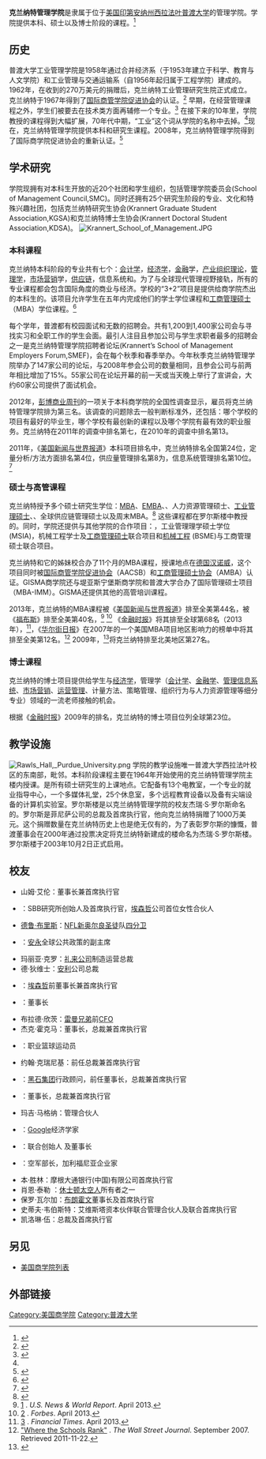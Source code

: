 {{citation style|time=2013-04-25T06:46:57+00:00}}
{{Infobox university
|name                   = 克兰纳特管理学院
|native_name            = Krannert School of Management
|image                  = KrannertPurdue.png
|motto                  = "Work hard, work right"
|established            = 1962
|endowment              =
|dean                   = 克里斯·厄利
|city                   = [[西拉法叶|西拉法叶]]
|state                  = [[印第安纳州|印第安纳州]]
|country                = [[美国|美国]]
|students               = 2,800
|undergrad              = 2,400
|postgrad               = 400
|affiliations           = [[普渡大学|普渡大学]]
|website                = [http://www.krannert.purdue.edu/ krannert.purdue.edu]
}}


'''克兰纳特管理学院'''是隶属于位于[[美国|美国]][[印第安纳州|印第安纳州]][[西拉法葉|西拉法叶]][[普渡大学|普渡大学]]的管理学院。学院提供本科、硕士以及博士阶段的课程。<ref>{{Cite web |url=http://www.edumaritime.com/indiana/purdue-krannert-school-of-management |title=MBA Supply Chain Management |accessdate=2015-03-16 |archive-date=2015-09-24 |archive-url=https://web.archive.org/web/20150924010445/http://www.edumaritime.com/indiana/purdue-krannert-school-of-management |dead-url=no }}</ref>

==历史==

普渡大学工业管理学院是1958年通过合并经济系（于1953年建立于科学、教育与人文学院）和工业管理与交通运输系（自1956年起归属于工程学院）建成的。1962年，在收到{{tsl|en|Herman C. Krannert|克兰纳特夫妇}}的270万美元的捐赠后，克兰纳特工业管理研究生院正式成立。克兰纳特于1967年得到了[[国际商管学院促进协会|国际商管学院促进协会]]的认证。<ref name="timeline">{{cite web |url=http://www.krannert.purdue.edu/news/info/history/home.asp |title=Krannert School of Management Historical Timeline |publisher= |accessdate=2011-11-22 |archive-date=2015-09-05 |archive-url=https://web.archive.org/web/20150905071513/http://www.krannert.purdue.edu/news/info/history/home.asp |dead-url=no }}</ref> 早期，在经营管理课程之外，学生们被要去在技术类方面再辅修一个专业。<ref>{{cite book |last=Topping |first=Robert W. |title=A Century and Beyond: The History of Purdue University |url=https://archive.org/details/centurybeyondhis0000topp |year=1988 |publisher=Purdue University Press |location=West Lafayette, Indiana |isbn=0-911198-95-4 |pages=[https://archive.org/details/centurybeyondhis0000topp/page/316 316]–318}}</ref> 在接下来的10年里，学院教授的课程得到大幅扩展，70年代中期，“工业”这个词从学院的名称中去掉。<ref name="timeline"/>现在，克兰纳特管理学院提供本科和研究生课程。2008年，克兰纳特管理学院得到了国际商学院促进协会的重新认证。<ref>{{Cite web |url=http://presszoom.com/story_145122.html |title=Purdue University's Krannert School of Management has been reaccredited |accessdate=2013-04-25 |archive-date=2018-04-13 |archive-url=https://web.archive.org/web/20180413043707/http://presszoom.com/story_145122.html |dead-url=no }}</ref>


==学术研究==
学院现拥有对本科生开放的近20个社团和学生组织，包括管理学院委员会(School of Management Council,SMC)。同时还拥有25个研究生阶段的专业、文化和特殊兴趣社团，包括克兰纳特研究生协会(Krannert Graduate Student Association,KGSA)和克兰纳特博士生协会(Krannert Doctoral Student Association,KDSA)。
[[File:Krannert_School_of_Management.JPG|thumb]]

===本科课程===
克兰纳特本科阶段的专业共有七个：[[会计学|会计学]]，[[经济学|经济学]]，[[金融|金融]]学，[[产业组织理论|产业组织理论]]，[[管理学|管理学]]，[[市场营销|市场营销]]学，[[供应链|供应链]]，信息系统和{{tsl|en|Analytics|分析学}}。为了与全球现代管理视野接轨，所有的专业课程都会包含国际角度的商业与经济。学校的“3+2”项目是提供给商学院杰出的本科生的。该项目允许学生在五年内完成他们的学士学位课程和[[工商管理硕士|工商管理硕士]]（MBA）学位课程。<ref>{{Cite web |url=http://www.krannert.purdue.edu/undergraduate/academics/majors/home.asp |title=Krannert School of Management - Majors Home<!-- Bot generated title --> |accessdate=2013-04-25 |archive-date=2012-09-22 |archive-url=https://web.archive.org/web/20120922020357/http://www.krannert.purdue.edu/undergraduate/Academics/Majors/home.asp |dead-url=no }}</ref>

每个学年，普渡都有校园面试和无数的招聘会。共有1,200到1,400家公司会与寻找实习和全职工作的学生会面。最引人注目且参加公司与学生求职者最多的招聘会之一是克兰纳特管理学院招聘者论坛(Krannert’s School of Management Employers Forum,SMEF)，会在每个秋季和春季举办。今年秋季克兰纳特管理学院举办了147家公司的论坛，与2008年参会公司的数量相同，且参会公司与前两年相比增加了15%。55家公司在论坛开幕的前一天或当天晚上举行了宣讲会，大约60家公司提供了面试机会。

2012年，[[彭博商业周刊|彭博商业周刊]]的一项关于本科商学院的全国性调查显示，雇员将克兰纳特管理学院排为第三名。该调查的问题除去一般判断标准外，还包括：哪个学校的项目有最好的毕业生，哪个学校有最创新的课程以及哪个学院有最有效的职业服务。克兰纳特在2011年的调查中排名第七，在2010年的调查中排名第13。

2011年，《[[美国新闻与世界报道|美国新闻与世界报道]]》本科项目排名中，克兰纳特排名全国第24位，定量分析/方法方面排名第4位，供应量管理排名第8为，信息系统管理排名第10位。<ref>{{Cite web |url=http://krannert.purdue.edu/news/rankings.asp |title=存档副本 |accessdate=2013-04-25 |archive-date=2016-03-04 |archive-url=https://web.archive.org/web/20160304032800/http://krannert.purdue.edu/news/rankings.asp |dead-url=no }}</ref>

===硕士与高管课程===

克兰纳特授予多个硕士研究生学位：[[MBA|MBA]]、[[EMBA|EMBA]]、{{tsl|en|International Masters in Management|国际管理硕士}}、人力资源管理硕士、[[工业管理硕士|工业管理硕士]]、{{tsl|en|Master of Science in Finance|金融学硕士}}、全球供应链管理硕士以及周末MBA。<ref>{{Cite web |url=http://www.mgmt.purdue.edu/programs/masters/home.asp |title=Krannert School of Management - Masters Home<!-- Bot generated title --> |accessdate=2013-04-25 |archive-date=2002-02-09 |archive-url=https://web.archive.org/web/20020209231116/http://www.mgmt.purdue.edu/programs/masters/home.asp |dead-url=no }}</ref> 这些课程都在罗尔斯楼中教授的。同时，学院还提供与其他学院的合作项目：{{tsl|en|Doctor of Pharmacy|药学博士}}，工业管理理学硕士学位(MSIA)，机械工程学士及[[工商管理硕士|工商管理硕士]]联合项目和[[机械工程|机械工程]] (BSME)与工商管理硕士联合项目。


克兰纳特和它的姊妹校{{tsl|en|GISMA Business School|GISMA商学院}}合办了11个月的MBA课程，授课地点在[[德国|德国]][[汉诺威|汉诺威]]，这个项目同时被[[国际商管学院促进协会|国际商管学院促进协会]]（AACSB）和[[工商管理硕士协会|工商管理硕士协会]]（AMBA）认证。GISMA商学院还与堤亚斯宁堡斯商学院和普渡大学合办了国际管理硕士项目（MBA-IMM）。GISMA还提供其他的高管培训课程。 


2013年，克兰纳特的MBA课程被《[[美国新闻与世界报道|美国新闻与世界报道]]》排至全美第44名，被《[[福布斯|福布斯]]》排至全美第40名，<ref name="USUnivRankings_USNWRg">[http://grad-schools.usnews.rankingsandreviews.com/best-graduate-schools/top-business-schools/mba-rankings/page+2] {{Wayback|url=http://grad-schools.usnews.rankingsandreviews.com/best-graduate-schools/top-business-schools/mba-rankings/page+2 |date=20110304000317 }}. ''U.S. News & World Report''. April 2013.</ref> <ref name="USUnivRankings_Forbes">[http://www.forbes.com/lists/2011/95/best-business-schools-11_land.html] {{Wayback|url=http://www.forbes.com/lists/2011/95/best-business-schools-11_land.html |date=20191006151929 }}. ''Forbes''. April 2013.</ref> 
《[[金融时报_(英国)|金融时报]]》将其排至全球第68名（2013年），<ref name="USUnivRankings_FT">[http://rankings.ft.com/businessschoolrankings/global-mba-ranking-2013] {{WebCite|url=https://www.webcitation.org/6HkEUzFAZ?url=http://rankings.ft.com/businessschoolrankings/global-mba-ranking-2013 |date=20130629192936 |dateformat=iso }}. ''Financial Times''. April 2013.</ref>，《[[华尔街日报|华尔街日报]]》在2007年的一个美国MBA项目地区影响力的榜单中将其排至全美第12名。<ref name="USUnivRankings_WSJ">[http://online.wsj.com/public/resources/documents/MB_07_Scoreboard.pdf "Where the Schools Rank"] {{WebCite|url=https://www.webcitation.org/68tLSmS1r?url=http://online.wsj.com/public/resources/documents/MB_07_Scoreboard.pdf |date=20120703231347 |dateformat=iso }}. ''The Wall Street Journal''. September 2007. Retrieved 2011-11-22.</ref>
2009年，{{tsl|en|QS Global 200 Business Schools Report|QS全球200所商学院报告}}<ref>{{Cite web |url=http://www.topmba.com/mba-rankings/global-200-business-schools-report/top-business-schools-2009/north-america |title=QS Global 200 Business Schools Report 2009 North America |accessdate=2013-04-25 |archive-date=2009-09-04 |archive-url=https://web.archive.org/web/20090904113116/http://www.topmba.com/mba-rankings/global-200-business-schools-report/top-business-schools-2009/north-america |dead-url=yes }}</ref>将克兰纳特排至北美地区第27名。

===博士课程===
克兰纳特的博士项目提供给学生与[[经济学|经济学]]，管理学（[[会计学|会计学]]、[[金融学|金融学]]、[[管理信息系统|管理信息系统]]、[[市场营销|市场营销]]、[[运营管理|运营管理]]、计量方法、策略管理、组织行为与人力资源管理等细分专业）领域的一流老师接触的机会。

根据《[[金融时报_(英国)|金融时报]]》2009年的排名，克兰纳特的博士项目位列全球第23位。{{citation needed|date=June 2010}}

==教学设施==
[[File:Rawls_Hall,_Purdue_University.png|thumb]]
学院的教学设施唯一普渡大学西拉法叶校区的东南部，毗邻{{tsl|en|Purdue Memorial Union|普渡大学纪念联盟}}。本科阶段课程主要在1964年开始使用的克兰纳特管理学院主楼内授课。{{tsl|en|Rawls Hall|罗尔斯楼}}是所有硕士研究生的上课地点。它配备有13个电教室，一个专业的就业指导中心，一个多媒体礼堂，25个休息室，多个远程教育设备以及备有尖端设备的计算机实验室。罗尔斯楼是以克兰纳特管理学院的校友杰瑞·S·罗尔斯命名的。罗尔斯是菲尼萨公司的总裁及首席执行官，他向克兰纳特捐赠了1000万美元。这个捐赠数量在克兰纳特历史上也是绝无仅有的，为了表彰罗尔斯的慷慨，普渡董事会在2000年通过投票决定将克兰纳特新建成的楼命名为杰瑞·S·罗尔斯楼。罗尔斯楼于2003年10月2日正式启用。

==校友==

* 山姆·艾伦：{{tsl|en|John Deere|迪尔公司}}董事长兼首席执行官
* {{tsl|en|Susan Bulkeley Butler|苏珊·巴尔克利·巴特勒}}：SBB研究所创始人及首席执行官，[[埃森哲|埃森哲]]公司首位女性合伙人
* [[德鲁·布里斯|德鲁·布里斯]]：[[国家橄榄球联盟|NFL]][[新奥尔良圣徒|新奥尔良圣徒]]队[[四分卫|四分卫]]
* {{tsl|en|Beth Brooke|贝丝·布鲁克}}：[[安永|安永]]全球公共政策的副主席
* 玛丽亚·克罗：[[礼来公司|礼来公司]]制造运营总裁
* 德·狄维士：[[安利|安利]]公司总裁
* {{tsl|en|Joe Forehand|乔·福汉德}}：[[埃森哲|埃森哲]]前董事长兼首席执行官
* {{tsl|en|Dave Fuente|戴夫·丰特}}：{{tsl|en|SSA & Company|SSA公司}}董事长
* 布拉德·欣茨：[[雷曼兄弟|雷曼兄弟]]前[[财务总监|CFO]]
*杰克·霍克马：{{tsl|en|Kaiser Aluminum|凯撒铝业}}董事长，总裁兼首席执行官
* {{tsl|en|Robbie Hummel|罗比·赫默}}：职业篮球运动员
* 约翰·克瑞尼基：{{tsl|en|GE Energy|通用电气能源公司}}前任总裁兼首席执行官
* {{tsl|en|Howard Lance|霍华德·朗斯}}：[[黑石集团|黑石集团]]行政顾问，{{tsl|en|Harris Corporation|哈里森公司}}前任董事长，总裁兼首席执行官
* {{tsl|en|Marshall Larsen|马歇尔·拉尔森}}：{{tsl|en|Goodrich|古德里奇}}董事长，总裁兼首席执行官
* 玛吉·马格纳：{{tsl|en|Brysam Global Partners|布莱森全球合作伙伴}}管理合伙人
* {{tsl|en|Preston McAfee|普雷斯顿·麦卡菲}}：[[Google|Google]]经济学家
* {{tsl|en|Jerry S. Rawls|杰瑞·S·罗尔斯}}：{{tsl|en|Finisar|菲尼萨}}联合创始人 及董事长
* {{tsl|en|Donald Rice|唐纳德·赖斯}}：空军部长，加利福尼亚企业家
* 本·胜林：摩根大通银行(中国)有限公司首席执行官 
* 肖恩·泰勒 ：[[休士顿太空人|休士顿太空人]]所有者之一
* 保罗·瓦尔加：[[布朗霍文|布朗霍文]]董事长及首席执行官
* 史蒂夫·韦伯斯特：艾维斯塔资本伙伴联合管理合伙人及联合首席执行官
* 凯洛琳·伍：{{tsl|en|Catholic Relief Services|天主教救济会}}总裁及首席执行官

==另见==
*[[美国商学院列表|美国商学院列表]]

==外部链接==
{{Reflist}}

{{普渡大學}}
{{DEFAULTSORT:Krannert School Of Management}}
[[Category:美国商学院|Category:美国商学院]]
[[Category:普渡大学|Category:普渡大学]]